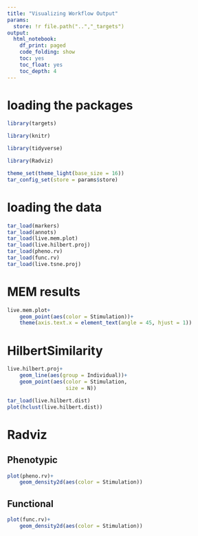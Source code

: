 ```yaml
---
title: "Visualizing Workflow Output"
params:
  store: !r file.path("..","_targets")
output:
  html_notebook:
    df_print: paged
    code_folding: show
    toc: yes
    toc_float: yes
    toc_depth: 4
---
```


# loading the packages

```r
library(targets)

library(knitr)

library(tidyverse)

library(Radviz)

theme_set(theme_light(base_size = 16))
tar_config_set(store = params$store)
```

# loading the data

```r
tar_load(markers)
tar_load(annots)
tar_load(live.mem.plot)
tar_load(live.hilbert.proj)
tar_load(pheno.rv)
tar_load(func.rv)
tar_load(live.tsne.proj)
```

# MEM results

```r
live.mem.plot+
    geom_point(aes(color = Stimulation))+
    theme(axis.text.x = element_text(angle = 45, hjust = 1))
```

# HilbertSimilarity

```r
live.hilbert.proj+
    geom_line(aes(group = Individual))+
    geom_point(aes(color = Stimulation,
                   size = N))
```

```r
tar_load(live.hilbert.dist)
plot(hclust(live.hilbert.dist))
```

# Radviz {.tabset}

## Phenotypic

```r
plot(pheno.rv)+
    geom_density2d(aes(color = Stimulation))
```

## Functional

```r
plot(func.rv)+
    geom_density2d(aes(color = Stimulation))
```

